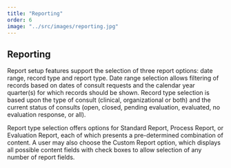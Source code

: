 ```yaml
---
title: "Reporting"
order: 6
image: "../src/images/reporting.jpg"
---
```


## Reporting

Report setup features support the selection of three report options: date range, record type and report type. Date range selection allows filtering of records based on dates of consult requests and the calendar year quarter(s) for which records should be shown. Record type selection is based upon the type of consult (clinical, organizational or both) and the current status of consults (open, closed, pending evaluation, evaluated, no evaluation response, or all).

Report type selection offers options for Standard Report, Process Report, or Evaluation Report, each of which presents a pre-determined combination of content. A user may also choose the Custom Report option, which displays all possible content fields with check boxes to allow selection of any number of report fields.
